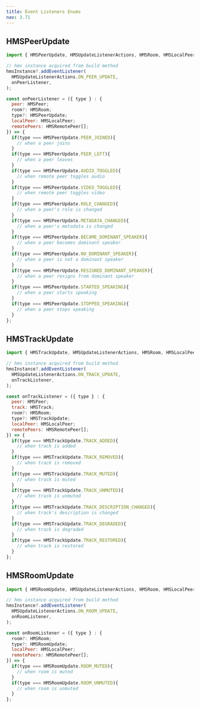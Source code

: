 ```yaml
---
title: Event Listeners Enums
nav: 3.71
---
```


## HMSPeerUpdate

```js
import { HMSPeerUpdate, HMSUpdateListenerActions, HMSRoom, HMSLocalPeer, HMSRemotePeer } from '@100mslive/react-native-hms';

// hms instance acquired from build method
hmsInstance?.addEventListener(
  HMSUpdateListenerActions.ON_PEER_UPDATE,
  onPeerListener,
);

const onPeerListener = ({ type } : {
  peer: HMSPeer;
  room?: HMSRoom;
  type?: HMSPeerUpdate;
  localPeer: HMSLocalPeer;
  remotePeers: HMSRemotePeer[];
}) => {
  if(type === HMSPeerUpdate.PEER_JOINED){
    // when a peer joins
  }
  if(type === HMSPeerUpdate.PEER_LEFT){
    // when a peer leaves
  }
  if(type === HMSPeerUpdate.AUDIO_TOGGLED){
    // when remote peer toggles audio
  }
  if(type === HMSPeerUpdate.VIDEO_TOGGLED){
    // when remote peer toggles video
  }
  if(type === HMSPeerUpdate.ROLE_CHANGED){
    // when a peer's role is changed
  }
  if(type === HMSPeerUpdate.METADATA_CHANGED){
    // when a peer's metadata is changed
  }
  if(type === HMSPeerUpdate.BECAME_DOMINANT_SPEAKER){
    // when a peer becomes dominant speaker
  }
  if(type === HMSPeerUpdate.NO_DOMINANT_SPEAKER){
    // when a peer is not a dominant speaker
  }
  if(type === HMSPeerUpdate.RESIGNED_DOMINANT_SPEAKER){
    // when a peer resigns from dominant speaker
  }
  if(type === HMSPeerUpdate.STARTED_SPEAKING){
    // when a peer starts speaking
  }
  if(type === HMSPeerUpdate.STOPPED_SPEAKING){
    // when a peer stops speaking
  }
};
```

## HMSTrackUpdate

```js
import { HMSTrackUpdate, HMSUpdateListenerActions, HMSRoom, HMSLocalPeer, HMSRemotePeer } from '@100mslive/react-native-hms';

// hms instance acquired from build method
hmsInstance?.addEventListener(
  HMSUpdateListenerActions.ON_TRACK_UPDATE,
  onTrackListener,
);

const onTrackListener = ({ type } : {
  peer: HMSPeer;
  track: HMSTrack;
  room?: HMSRoom;
  type?: HMSTrackUpdate;
  localPeer: HMSLocalPeer;
  remotePeers: HMSRemotePeer[];
}) => {
  if(type === HMSTrackUpdate.TRACK_ADDED){
    // when track is added
  }
  if(type === HMSTrackUpdate.TRACK_REMOVED){
    // when track is removed
  }
  if(type === HMSTrackUpdate.TRACK_MUTED){
    // when track is muted
  }
  if(type === HMSTrackUpdate.TRACK_UNMUTED){
    // when track is unmuted
  }
  if(type === HMSTrackUpdate.TRACK_DESCRIPTION_CHANGED){
    // when track's description is changed
  }
  if(type === HMSTrackUpdate.TRACK_DEGRADED){
    // when track is degraded
  }
  if(type === HMSTrackUpdate.TRACK_RESTORED){
    // when track is restored
  }
};
```

## HMSRoomUpdate

```js
import { HMSRoomUpdate, HMSUpdateListenerActions, HMSRoom, HMSLocalPeer, HMSRemotePeer } from '@100mslive/react-native-hms';

// hms instance acquired from build method
hmsInstance?.addEventListener(
  HMSUpdateListenerActions.ON_ROOM_UPDATE,
  onRoomListener,
);

const onRoomListener = ({ type } : {
  room?: HMSRoom;
  type?: HMSRoomUpdate;
  localPeer: HMSLocalPeer;
  remotePeers: HMSRemotePeer[];
}) => {
  if(type === HMSRoomUpdate.ROOM_MUTED){
    // when room is muted
  }
  if(type === HMSRoomUpdate.ROOM_UNMUTED){
    // when room is unmuted
  }
};
```
